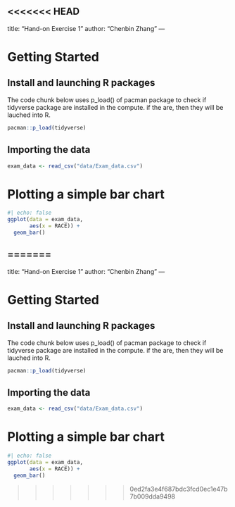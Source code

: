 <<<<<<< HEAD
---
title: "Hand-on Exercise 1"
author: "Chenbin Zhang"
---

# Getting Started

## Install and launching R packages

The code chunk below uses p_load() of pacman package to check if tidyverse package are installed in the compute. if the are, then they will be lauched into R.

```r
pacman::p_load(tidyverse)
```

## Importing the data

```r
exam_data <- read_csv("data/Exam_data.csv")
```

# Plotting a simple bar chart

```r
#| echo: false
ggplot(data = exam_data,
       aes(x = RACE)) +
  geom_bar()
```
=======
---
title: "Hand-on Exercise 1"
author: "Chenbin Zhang"
---

# Getting Started

## Install and launching R packages

The code chunk below uses p_load() of pacman package to check if tidyverse package are installed in the compute. if the are, then they will be lauched into R.

```{r}
pacman::p_load(tidyverse)
```

## Importing the data

```{r}
exam_data <- read_csv("data/Exam_data.csv")
```

# Plotting a simple bar chart

```{r}
#| echo: false
ggplot(data = exam_data,
       aes(x = RACE)) +
  geom_bar()
```
>>>>>>> 0ed2fa3e4f687bdc3fcd0ec1e47b7b009dda9498
